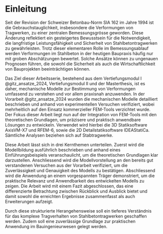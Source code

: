 # Einleitung 

Seit der Revision der Schweizer Betonbau-Norm SIA 162 im Jahre 1994 ist die Gebrauchstauglichkeit, insbesondere die Verformungen von Tragwerken, zu einer zentralen Bemessungsgrösse geworden. Diese Änderung reflektiert ein gesteigertes Bewusstsein für die Notwendigkeit, die langfristige Leistungsfähigkeit und Sicherheit von Stahlbetontragwerken zu gewährleisten. Trotz dieser elementaren Rolle im Bemessungsablauf werden Verformungen im Stahlbeton in der heutigen Baupraxis häufig nur mit groben Abschätzungen bewertet. Solche Ansätze können zu ungenauen Prognosen führen, die sowohl die Sicherheit als auch die Wirtschaftlichkeit von Bauprojekten beeinträchtigen können.

Das Ziel dieser Arbeitsserie, bestehend aus dem Vertiefungsmodul I @gitz_ansatze_2024, Vertiefungsmodul II und der Masterthesis, ist es daher, mechanische Modelle zur Bestimmung von Verformungen umfassend zu verstehen und vor allem praxisnah anzuwenden. In der Vorarbeit @gitz_ansatze_2024 wurden die mechanischen Modelle detailliert beschrieben und anhand von experimentellen Versuchen verifiziert, wobei mehrheitlich auf den Einsatz kommerzieller FEM-Tools verzichtet wurde. Der Fokus dieser Arbeit liegt nun auf der Integration von FEM-Tools mit den theoretischen Grundlagen, um präzisere und praktisch anwendbare Lösungen zu entwickeln. Verwendet wird hierbei die 3D Statiksoftware AxisVM-X7 und RFEM-6, sowie die 2D Detailstatiksoftware IDEAStatiCa. Sämtliche Analysen beziehen sich auf Stabtragwerke.

Diese Arbeit lässt sich in drei Kernthemen unterteilen. Zuerst wird die Modellbildung ausführlich beschrieben und anhand eines Einführungsbeispiels veranschaulicht, um die theoretischen Grundlagen klar darzustellen. Anschliessend wird die Modellvorstellung an den bereits gut verstandenen Versuchen aus der Vorarbeit verifiziert, um die Zuverlässigkeit und Genauigkeit des Modells zu bestätigen. Abschliessend wird die Anwendung an einem vorgespannten Träger demonstriert, um die praktische Relevanz und Anwendbarkeit des entwickelten Modells zu zeigen. Die Arbeit wird mit einem Fazit abgeschlossen, das eine differenzierte Betrachtung zwischen Rückblick und Ausblick bietet und damit sowohl die erreichten Ergebnisse zusammenfasst als auch Erweiterungen aufzeigt.

Durch diese strukturierte Herangehensweise soll ein tieferes Verständnis für das komplexe Tragverhalten von Stahlbetontragwerken geschaffen werden. Zudem soll eine zuverlässige Grundlage zur praktischen Anwendung im Bauingenieurwesen gelegt werden.